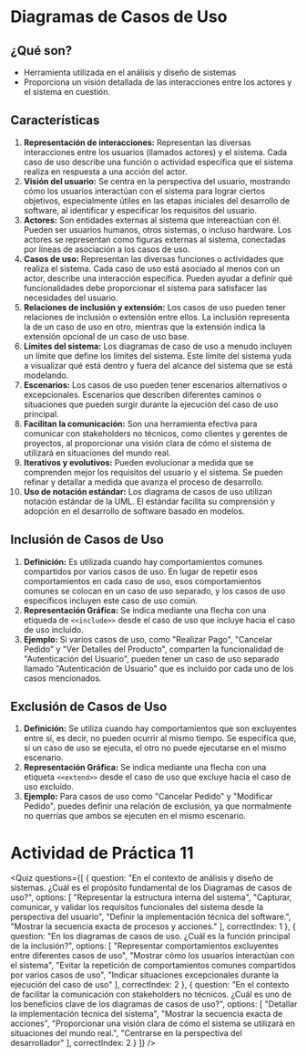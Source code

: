# Diagramas de Casos de Uso

## ¿Qué son?
- Herramienta utilizada en el análisis y diseño de sistemas
- Proporciona un visión detallada de las interacciones entre los actores y el sistema en cuestión.

## Características
1. **Representación de interacciones:** Representan las diversas interacciones entre los usuarios (llamados actores) y el sistema. Cada caso de uso describe una función o actividad específica que el sistema realiza en respuesta a una acción del actor.
2. **Visión del usuario:** Se centra en la perspectiva del usuario, mostrando cómo los usuarios interactúan con el sistema para lograr ciertos objetivos, especialmente útiles en las etapas iniciales del desarrollo de software, al identificar y especificar los requisitos del usuario.
3. **Actores:** Son entidades externas al sistema que intereactúan con él. Pueden ser usuarios humanos, otros sistemas, o incluso hardware. Los actores se representan como figuras externas al sistema, conectadas por líneas de asociación a los casos de uso.
4. **Casos de uso:** Representan las diversas funciones o actividades que realiza el sistema. Cada caso de uso está asociado al menos con un actor, describe una interacción específica. Pueden ayudar a definir qué funcionalidades debe proporcionar el sistema para satisfacer las necesidades del usuario.
5. **Relaciones de inclusión y extensión:** Los casos de uso pueden tener relaciones de inclusión o extensión entre ellos. La inclusión representa la de un caso de uso en otro, mientras que la extensión indica la extensión opcional de un caso de uso base.
6. **Límites del sistema:** Los diagramas de caso de uso a menudo incluyen un límite que define los límites del sistema. Este límite del sistema yuda a visualizar qué está dentro y fuera del alcance del sistema que se está modelando.
7. **Escenarios:** Los casos de uso pueden tener escenarios alternativos o excepcionales. Escenarios que describen diferentes caminos o situaciones que pueden surgir durante la ejecución del caso de uso principal.
8. **Facilitan la comunicación:** Son una herramienta efectiva para comunicar con stakeholders no técnicos, como clientes y gerentes de proyectos, al proporcionar una visión clara de cómo el sistema de utilizará en situaciones del mundo real.
9. **Iterativos y evolutivos:** Pueden evolucionar a medida que se comprenden mejor los requisitos del usuario y el sistema. Se pueden refinar y detallar a medida que avanza el proceso de desarrollo.
10. **Uso de notación estándar:** Los diagrama de casos de uso utilizan notación estándar de la UML. El estándar facilita su comprensión y adopción en el desarrollo de software basado en modelos.

## Inclusión de Casos de Uso
1. **Definición:** Es utilizada cuando hay comportamientos comunes compartidos por varios casos de uso. En lugar de repetir esos comportamientos en cada caso de uso, esos comportamientos comunes se colocan en un caso de uso separado, y los casos de uso específicos incluyen este caso de uso común.
2. **Representación Gráfica:** Se indica mediante una flecha con una etiqueda de `<<include>>` desde el caso de uso que incluye hacia el caso de uso incluido.
3. **Ejemplo:** Si varios casos de uso, como "Realizar Pago", "Cancelar Pedido" y "Ver Detalles del Producto", comparten la funcionalidad de "Autenticación del Usuario", pueden tener un caso de uso separado llamado "Autenticación de Usuario" que es incluido por cada uno de los casos mencionados.

## Exclusión de Casos de Uso
1. **Definición:** Se utiliza cuando hay comportamientos que son excluyentes entre sí, es decir, no pueden ocurrir al mismo tiempo. Se especifíca que, si un caso de uso se ejecuta, el otro no puede ejecutarse en el mismo escenario.
2. **Representación Gráfica:** Se indica mediante una flecha con una etiqueta `<<extend>>` desde el caso de uso que excluye hacia el caso de uso excluido.
3. **Ejemplo:** Para casos de uso como "Cancelar Pedido" y "Modificar Pedido", puedes definir una relación de exclusión, ya que normalmente no querrías que ambos se ejecuten en el mismo escenario.

# Actividad de Práctica 11

<Quiz questions={[
  {
    question: "En el contexto de análisis y diseño de sistemas. ¿Cuál es el propósito fundamental de los Diagramas de casos de uso?",
    options: [
      "Representar la estructura interna del sistema",
      "Capturar, comunicar, y validar los requisitos funcionales del sistema desde la perspectiva del usuario",
      "Definir la implementación técnica del software.",
      "Mostrar la secuencia exacta de procesos y acciones."
    ],
    correctIndex: 1
  },
  {
    question: "En los diagramas de casos de uso. ¿Cuál es la función principal de la inclusión?",
    options: [
      "Representar comportamientos excluyentes entre diferentes casos de uso",
      "Mostrar cómo los usuarios interactúan con el sistema",
      "Evitar la repetición de comportamientos comunes compartidos por varios casos de uso",
      "Indicar situaciones excepcionales durante la ejecución del caso de uso"
    ],
    correctIndex: 2
  },
  {
    question: "En el contexto de facilitar la comunicación con stakeholders no técnicos. ¿Cuál es uno de los beneficios clave de los diagramas de casos de uso?",
    options: [
      "Detallar la implementación técnica del sistema",
      "Mostrar la secuencia exacta de acciones",
      "Proporcionar una visión clara de cómo el sistema se utilizará en situaciones del mundo real.",
      "Centrarse en la perspectiva del desarrollador"
    ],
    correctIndex: 2
  }
]} />